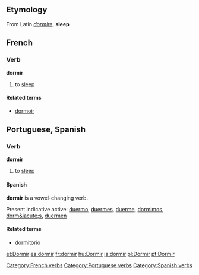 ==Etymology==
From Latin ''[[dormire]]'', '''sleep'''

==French==
===Verb===
'''dormir'''

# to [[sleep]]

====Related terms====
*[[dormoir]]

==Portuguese, Spanish==
===Verb===
'''dormir'''

# to [[sleep]]

====Spanish====
'''dormir''' is a vowel-changing verb.

Present indicative active:  [[duermo]], [[duermes]], [[duerme]], [[dormimos]], [[dorm&iacute;s]], [[duermen]]

====Related terms====
*[[dormitorio]]

[[Category:French verbs]]
[[Category:Portuguese verbs]]
[[Category:Spanish verbs]]

[[et:Dormir]]
[[es:dormir]]
[[fr:dormir]]
[[hu:Dormir]]
[[ja:dormir]]
[[pl:Dormir]]
[[pt:Dormir]]
